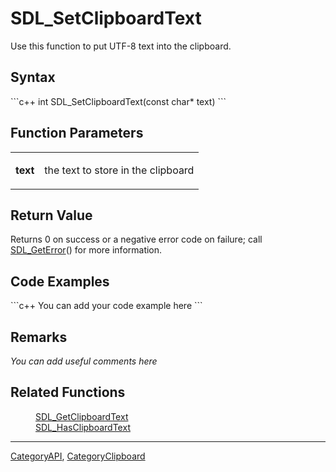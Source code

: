 
= SDL_SetClipboardText =
Use this function to put UTF-8 text into the clipboard.


== Syntax ==
```c++
int SDL_SetClipboardText(const char* text)
```

== Function Parameters ==
{|
|'''text'''
|the text to store in the clipboard
|}

== Return Value ==
Returns 0 on success or a negative error code on failure; call [[SDL_GetError]]() for more information.

== Code Examples ==
```c++
You can add your code example here
```

== Remarks ==
''You can add useful comments here''

== Related Functions ==
:[[SDL_GetClipboardText]]
:[[SDL_HasClipboardText]]

----
[[CategoryAPI]], [[CategoryClipboard]]
